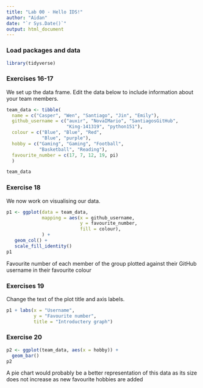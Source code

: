 ```yaml
---
title: "Lab 00 - Hello IDS!"
author: "Aidan"
date: "`r Sys.Date()`"
output: html_document
---
```


### Load packages and data

```r
library(tidyverse) 
```

### Exercises 16-17

We set up the data frame. Edit the data below to include information about your team members.

```r
team_data <- tibble(
  name = c("Casper", "Wen", "Santiago", "Jin", "Emily"),
  github_username = c("auxir", "NovaIMario", "SantiagosGitHub", 
                      "King-141319", "python151"), 
  colour = c("Blue", "Blue", "Red", 
             "Blue", "purple"),
  hobby = c("Gaming", "Gaming", "Football", 
            "Basketball", "Reading"),
  favourite_number = c(17, 7, 12, 19, pi)
  )

team_data
```

### Exercise 18

We now work on visualising our data. 

```r
p1 <- ggplot(data = team_data, 
             mapping = aes(x = github_username, 
                           y = favourite_number,
                           fill = colour), 
             ) +
   geom_col() +
   scale_fill_identity()
p1
```


Favourite number of each member of the group plotted against their GitHub username in their favourite colour

### Exercises 19

Change the text of the plot title and axis labels.

```r
p1 + labs(x = "Username", 
          y = "Favourite number",
          title = "Introductery graph")
```



### Exercise 20

```r
p2 <- ggplot(team_data, aes(x = hobby)) +
  geom_bar()
p2
```

A pie chart would probably be a better representation of this data as its size does not increase as new favourite hobbies are added

